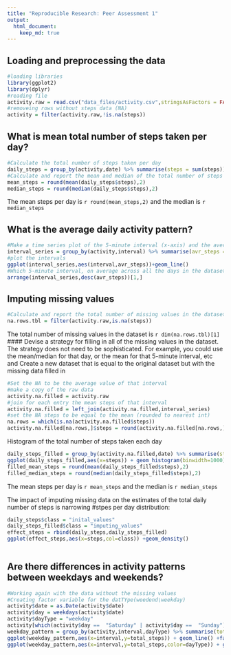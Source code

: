 ```yaml
---
title: "Reproducible Research: Peer Assessment 1"
output: 
  html_document:
    keep_md: true
---
```



## Loading and preprocessing the data
```r
#loading libraries
library(ggplot2)
library(dplyr)
#reading file
activity.raw = read.csv("data_files/activity.csv",stringsAsFactors = FALSE)
#removeing rows without steps data (NA)
activity = filter(activity.raw,!is.na(steps))
```


## What is mean total number of steps taken per day?
```r
#Calculate the total number of steps taken per day    
daily_steps = group_by(activity,date) %>% summarise(steps = sum(steps))    
#Calculate and report the mean and median of the total number of steps taken per day
mean_steps = round(mean(daily_steps$steps),2)
median_steps = round(median(daily_steps$steps),2)
```
The mean steps per day is ```r round(mean_steps,2)``` and the median is ```r  median_steps```

## What is the average daily activity pattern?
```r
#Make a time series plot of the 5-minute interval (x-axis) and the average number of steps taken, averaged across all days (y-axis)
interval_series = group_by(activity,interval) %>% summarise(avr_steps = mean(steps))
#plot the intervals
ggplot(interval_series,aes(interval,avr_steps))+geom_line()
#Which 5-minute interval, on average across all the days in the dataset, contains the maximum number of steps?
arrange(interval_series,desc(avr_steps))[1,]
```
## Imputing missing values
```r
#Calculate and report the total number of missing values in the dataset (i.e. the total number of rows with NAs)
na.rows.tbl = filter(activity.raw,is.na(steps))
```
 The total number of missing values in the dataset is ```r dim(na.rows.tbl)[1]```
#### Devise a strategy for filling in all of the missing values in the dataset. The strategy does not need to be sophisticated. For example, you could use the mean/median for that day, or the mean for that 5-minute interval, etc and Create a new dataset that is equal to the original dataset but with the missing data filled in
```r
#Set the NA to be the average value of that interval
#make a copy of the raw data
activity.na.filled = activity.raw
#join for each entry the mean steps of that interval
activity.na.filled = left_join(activity.na.filled,interval_series)
#set the NA steps to be equal to the mean (rounded to nearest int)
na.rows = which(is.na(activity.na.filled$steps))
activity.na.filled[na.rows,]$steps = round(activity.na.filled[na.rows,]$avr_steps,0)
```
Histogram of the total number of steps taken each day
```r
daily_steps_filled = group_by(activity.na.filled,date) %>% summarise(steps = sum(steps))
ggplot(daily_steps_filled,aes(x=steps)) + geom_histogram(binwidth=1000)
filled_mean_steps = round(mean(daily_steps_filled$steps),2)
filled_median_steps = round(median(daily_steps_filled$steps),2)
```
The mean steps per day is ```r mean_steps``` and the median is ```r median_steps```

The impact of imputing missing data on the estimates of the total daily number of steps is narrowing #stpes per day distribution:
``` r
daily_steps$class = "inital_values"
daily_steps_filled$class = "imputing_values"
effect_steps = rbind(daily_steps,daily_steps_filled)
ggplot(effect_steps,aes(x=steps,col=class)) +geom_density()
  
```

## Are there differences in activity patterns between weekdays and weekends?

``` r
#Working again with the data without the missing values
#Creating factor variable for the datTYpe(weedend\weekday)
activity$date = as.Date(activity$date)
activity$day = weekdays(activity$date)
activity$dayType = "weekday"
activity[which(activity$day ==  "Saturday" | activity$day ==  "Sunday"),]$dayType = "weedend"
weekday_pattern = group_by(activity,interval,dayType) %>% summarise(total_steps = mean(steps))
ggplot(weekday_pattern,aes(x=interval,y=total_steps)) + geom_line() +facet_wrap(~dayType,ncol=1) +ylab("Average #Steps")
ggplot(weekday_pattern,aes(x=interval,y=total_steps,color=dayType)) + geom_line() +ylab("Average #Steps")
```